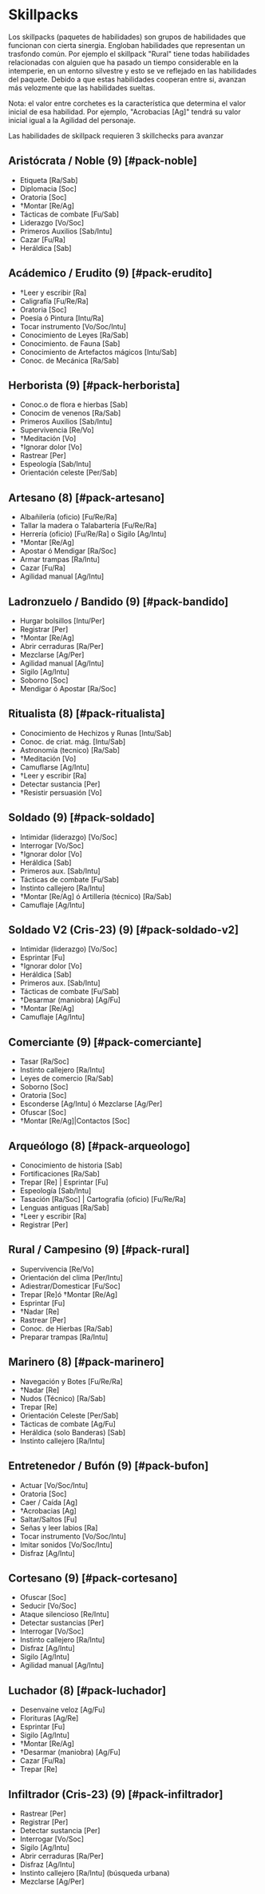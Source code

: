 
# Skillpacks

Los skillpacks (paquetes de habilidades) son grupos de habilidades que funcionan con cierta sinergia. Engloban habilidades que representan un trasfondo común. Por ejemplo el skillpack "Rural" tiene todas habilidades relacionadas con alguien que ha pasado un tiempo considerable en la intemperie, en un entorno silvestre y esto se ve reflejado en las habilidades del paquete. Debido a que estas habilidades cooperan entre si, avanzan más velozmente que las habilidades sueltas.

Nota: el valor entre corchetes es la característica que determina el valor inicial de esa habilidad. Por ejemplo, "Acrobacias [Ag]" tendrá su valor inicial igual a la Agilidad del personaje.

<Callout type="info">
  Las habilidades de skillpack requieren 3 skillchecks para avanzar
</Callout>

## Aristócrata / Noble (9) [#pack-noble]

- Etiqueta [Ra/Sab]
- Diplomacia [Soc]
- Oratoria [Soc]
- †Montar [Re/Ag]
- Tácticas de combate [Fu/Sab]
- Liderazgo [Vo/Soc]
- Primeros Auxilios [Sab/Intu]
- Cazar [Fu/Ra]
- Heráldica [Sab]

## Acádemico / Erudito (9) [#pack-erudito]

- †Leer y escribir [Ra]
- Caligrafía [Fu/Re/Ra]
- Oratoria [Soc]
- Poesía ó Pintura [Intu/Ra]
- Tocar instrumento [Vo/Soc/Intu]
- Conocimiento de Leyes [Ra/Sab]
- Conocimiento. de Fauna [Sab]
- Conocimiento de Artefactos mágicos [Intu/Sab]
- Conoc. de Mecánica [Ra/Sab]

## Herborista (9) [#pack-herborista]

- Conoc.o de flora e hierbas [Sab]
- Conocim de venenos [Ra/Sab]
- Primeros Auxilios [Sab/Intu]
- Supervivencia [Re/Vo]
- †Meditación [Vo]
- †Ignorar dolor [Vo]
- Rastrear [Per]
- Espeología [Sab/Intu]
- Orientación celeste [Per/Sab]

## Artesano (8) [#pack-artesano]

- Albañilería (oficio) [Fu/Re/Ra]
- Tallar la madera o Talabartería [Fu/Re/Ra]
- Herrería (oficio) [Fu/Re/Ra] o Sigilo [Ag/Intu]
- †Montar [Re/Ag]
- Apostar ó Mendigar [Ra/Soc]
- Armar trampas [Ra/Intu]
- Cazar [Fu/Ra]
- Agilidad manual [Ag/Intu]

## Ladronzuelo / Bandido (9) [#pack-bandido]

- Hurgar bolsillos [Intu/Per]
- Registrar [Per]
- †Montar [Re/Ag]
- Abrir cerraduras [Ra/Per]
- Mezclarse [Ag/Per]
- Agilidad manual [Ag/Intu]
- Sigilo [Ag/Intu]
- Soborno [Soc]
- Mendigar ó Apostar [Ra/Soc]

## Ritualista (8) [#pack-ritualista]

- Conocimiento de Hechizos y Runas [Intu/Sab]
- Conoc. de criat. mág. [Intu/Sab]
- Astronomía (tecnico) [Ra/Sab]
- †Meditación [Vo]
- Camuflarse [Ag/Intu]
- †Leer y escribir [Ra]
- Detectar sustancia [Per]
- †Resistir persuasión [Vo]

## Soldado (9) [#pack-soldado]

- Intimidar (liderazgo) [Vo/Soc]
- Interrogar [Vo/Soc]
- †Ignorar dolor [Vo]
- Heráldica [Sab]
- Primeros aux. [Sab/Intu]
- Tácticas de combate [Fu/Sab]
- Instinto callejero [Ra/Intu]
- †Montar [Re/Ag] ó Artillería (técnico) [Ra/Sab]
- Camuflaje [Ag/Intu]

## Soldado V2 (Cris-23) (9) [#pack-soldado-v2]

- Intimidar (liderazgo) [Vo/Soc]
- Esprintar [Fu]
- †Ignorar dolor [Vo]
- Heráldica [Sab]
- Primeros aux. [Sab/Intu]
- Tácticas de combate [Fu/Sab]
- †Desarmar (maniobra) [Ag/Fu]
- †Montar [Re/Ag]
- Camuflaje [Ag/Intu]

## Comerciante (9) [#pack-comerciante]

- Tasar [Ra/Soc]
- Instinto callejero [Ra/Intu]
- Leyes de comercio [Ra/Sab]
- Soborno [Soc]
- Oratoria [Soc]
- Esconderse [Ag/Intu] ó Mezclarse [Ag/Per]
- Ofuscar [Soc]
- †Montar [Re/Ag]|Contactos [Soc]

## Arqueólogo (8) [#pack-arqueologo]

- Conocimiento de historia [Sab]
- Fortificaciones [Ra/Sab]
- Trepar [Re] | Esprintar [Fu]
- Espeología [Sab/Intu]
- Tasación [Ra/Soc] | Cartografía (oficio) [Fu/Re/Ra]
- Lenguas antiguas [Ra/Sab]
- †Leer y escribir [Ra]
- Registrar [Per]

## Rural / Campesino (9) [#pack-rural]

- Supervivencia [Re/Vo]
- Orientación del clima [Per/Intu]
- Adiestrar/Domesticar [Fu/Soc]
- Trepar [Re]ó †Montar [Re/Ag]
- Esprintar [Fu]
- †Nadar [Re]
- Rastrear [Per]
- Conoc. de Hierbas [Ra/Sab]
- Preparar trampas [Ra/Intu]

## Marinero (8) [#pack-marinero]

- Navegación y Botes [Fu/Re/Ra]
- †Nadar [Re]
- Nudos (Técnico) [Ra/Sab]
- Trepar [Re]
- Orientación Celeste [Per/Sab]
- Tácticas de combate [Ag/Fu]
- Heráldica (solo Banderas) [Sab]
- Instinto callejero [Ra/Intu]

## Entretenedor / Bufón (9) [#pack-bufon]

- Actuar [Vo/Soc/Intu]
- Oratoria [Soc]
- Caer / Caída [Ag]
- †Acrobacias [Ag]
- Saltar/Saltos [Fu]
- Señas y leer labios [Ra]
- Tocar instrumento [Vo/Soc/Intu]
- Imitar sonidos [Vo/Soc/Intu]
- Disfraz [Ag/Intu]

## Cortesano (9) [#pack-cortesano]

- Ofuscar [Soc]
- Seducir [Vo/Soc]
- Ataque silencioso [Re/Intu]
- Detectar sustancias [Per]
- Interrogar [Vo/Soc]
- Instinto callejero [Ra/Intu]
- Disfraz [Ag/Intu]
- Sigilo [Ag/Intu]
- Agilidad manual [Ag/Intu]

## Luchador (8) [#pack-luchador]

- Desenvaine veloz [Ag/Fu]
- Florituras [Ag/Re]
- Esprintar [Fu]
- Sigilo [Ag/Intu]
- †Montar [Re/Ag]
- †Desarmar (maniobra) [Ag/Fu]
- Cazar [Fu/Ra]
- Trepar [Re]

## Infiltrador (Cris-23) (9) [#pack-infiltrador]
- Rastrear [Per]
- Registrar [Per]
- Detectar sustancia [Per]
- Interrogar [Vo/Soc]
- Sigilo [Ag/Intu]
- Abrir cerraduras [Ra/Per]
- Disfraz [Ag/Intu]
- Instinto callejero [Ra/Intu] (búsqueda urbana)
- Mezclarse [Ag/Per]
